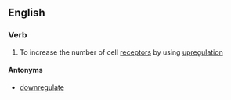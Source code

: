 ==English==

===Verb===
{{wikipedia}}
{{en-verb|upregulat|ing}}

# To increase the number of cell [[receptor]]s by using [[upregulation]]

====Antonyms====
*[[downregulate]]